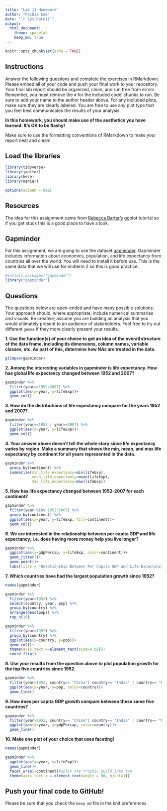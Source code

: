 ```yaml
---
title: "Lab 11 Homework"
author: "Pachia Lee"
date: "`r Sys.Date()`"
output:
  html_document: 
    theme: spacelab
    keep_md: true
---
```


```r
knitr::opts_chunk$set(echo = TRUE)
```

## Instructions
Answer the following questions and complete the exercises in RMarkdown. Please embed all of your code and push your final work to your repository. Your final lab report should be organized, clean, and run free from errors. Remember, you must remove the `#` for the included code'   chunks to run. Be sure to add your name to the author header above. For any included plots, make sure they are clearly labeled. You are free to use any plot type that you feel best communicates the results of your analysis.  

**In this homework, you should make use of the aesthetics you have learned. It's OK to be flashy!**

Make sure to use the formatting conventions of RMarkdown to make your report neat and clean!  

## Load the libraries
```r
library(tidyverse)
library(janitor)
library(here)
library(naniar)
``` 

```r
options(scipen = 999)
```

## Resources
The idea for this assignment came from [Rebecca Barter's](http://www.rebeccabarter.com/blog/2017-11-17-ggplot2_tutorial/) ggplot tutorial so if you get stuck this is a good place to have a look.  

## Gapminder
For this assignment, we are going to use the dataset [gapminder](https://cran.r-project.org/web/packages/gapminder/index.html). Gapminder includes information about economics, population, and life expectancy from countries all over the world. You will need to install it before use. This is the same data that we will use for midterm 2 so this is good practice.
```r
#install.packages("gapminder")
library("gapminder")
```

## Questions
The questions below are open-ended and have many possible solutions. Your approach should, where appropriate, include numerical summaries and visuals. Be creative; assume you are building an analysis that you would ultimately present to an audience of stakeholders. Feel free to try out different `geoms` if they more clearly present your results.  

**1. Use the function(s) of your choice to get an idea of the overall structure of the data frame, including its dimensions, column names, variable classes, etc. As part of this, determine how NAs are treated in the data.**  
```r
glimpse(gapminder)
```

**2. Among the interesting variables in gapminder is life expectancy. How has global life expectancy changed between 1952 and 2007?**
```r
gapminder %>% 
  filter(year==1952:2007) %>%
  ggplot(aes(x=year, y=lifeExp))+
  geom_col()
```

**3. How do the distributions of life expectancy compare for the years 1952 and 2007?**
```r
gapminder %>% 
  filter(year==1952 | year==2007) %>%
  ggplot(aes(x=year, y=lifeExp))+
  geom_col()
```

**4. Your answer above doesn't tell the whole story since life expectancy varies by region. Make a summary that shows the min, mean, and max life expectancy by continent for all years represented in the data.**
```r
gapminder %>% 
  group_by(continent) %>% 
  summarize(min_life_expectancy=min(lifeExp),
            mean_life_expectancy=mean(lifeExp),
            max_life_expectancy=max(lifeExp))
```

**5. How has life expectancy changed between 1952-2007 for each continent?**
```r
gapminder %>% 
  filter(year %in% 1952:2007) %>% 
  group_by(continent) %>% 
  ggplot(aes(x=year, y=lifeExp, fill=continent))+
  geom_col()
```

**6. We are interested in the relationship between per capita GDP and life expectancy; i.e. does having more money help you live longer?**
```r
gapminder %>% 
  ggplot(aes(x=gdpPercap, y=lifeExp, color=continent))+
  geom_jitter()+
  geom_point()+
  labs(title = "Relationship Between Per Capita GDP and Life Expactancy")
```

**7. Which countries have had the largest population growth since 1952?**
```r
names(gapminder)
```

```r
gapminder %>% 
  filter(year>1952) %>%
  select(country, year, pop) %>% 
  group_by(country) %>%
  arrange(desc(pop)) %>% 
  top_n(10)
```


```r
gapminder %>% 
  filter(year>1952) %>%
  group_by(country) %>% 
  ggplot(aes(x=country, y=pop))+
  geom_col()+
  theme(axis.text.x=element_text(size=0.02))+
  coord_flip()
```

**8. Use your results from the question above to plot population growth for the top five countries since 1952.**
```r
gapminder %>% 
  filter(year>1952, country== "China"| country== "India" | country== "United States"|country== "Indonesia"| country== "Brazil") %>% 
  ggplot(aes(x=year, y=pop, color=country))+
  geom_line()
```

**9. How does per capita GDP growth compare between these same five countries?**
```r
gapminder %>% 
  filter(year>1952, country== "China"| country== "India" | country== "United States"|country== "Indonesia"| country== "Brazil") %>% 
  ggplot(aes(x=year, y=gdpPercap, color=country))+
  geom_line()
```

**10. Make one plot of your choice that uses faceting!**
```r
names(gapminder)
```


```r
gapminder %>% 
  ggplot(aes(x=year, y=lifeExp))+
  geom_line()+
  facet_wrap(~continent)#split the trophic guild into two
  theme(axis.text.x = element_text(angle = 60, hjust=1))
```

## Push your final code to GitHub!
Please be sure that you check the `keep md` file in the knit preferences. 
